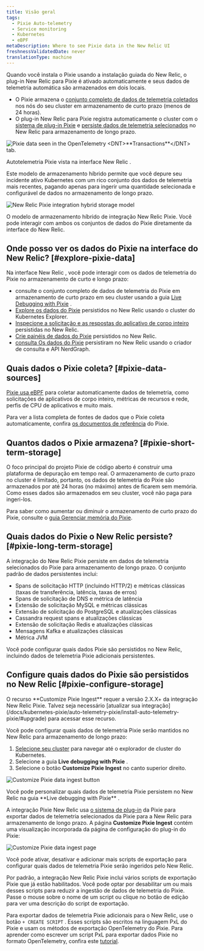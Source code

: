 ```yaml
---
title: Visão geral
tags:
  - Pixie Auto-telemetry
  - Service monitoring
  - Kubernetes
  - eBPF
metaDescription: Where to see Pixie data in the New Relic UI
freshnessValidatedDate: never
translationType: machine
---
```






Quando você instala o Pixie usando a instalação guiada do New Relic, o plug-in New Relic para Pixie é ativado automaticamente e seus dados de telemetria automática são armazenados em dois locais.

* O Pixie armazena o [conjunto completo de dados de telemetria coletados](#pixie-data-sources) nos nós do seu cluster em armazenamento de curto prazo (menos de 24 horas).
* O plug-in New Relic para Pixie registra automaticamente o cluster com o [sistema de plug-in Pixie](https://docs.px.dev/reference/plugins/plugin-system/) e [persiste dados de telemetria selecionados](#pixie-long-term-storage) no New Relic para armazenamento de longo prazo.

<img
  title="The UI of New Relic pulls data from data seen in the OpenTelemetry <DNT>**Transactions**</DNT> tab. "
  alt="Pixie data seen in the OpenTelemetry <DNT>**Transactions**</DNT> tab. "
  src={pixieServiceOtelTransactions}
/>

<figcaption>
  Autotelemetria Pixie vista na interface New Relic .
</figcaption>

Este modelo de armazenamento híbrido permite que você depure seu incidente ativo Kubernetes com um rico conjunto dos dados de telemetria mais recentes, pagando apenas para ingerir uma quantidade selecionada e configurável de dados no armazenamento de longo prazo.

<img
  title="The New Relic Pixie integration hybrid storage model"
  alt="New Relic Pixie integration hybrid storage model"
  src={pixieIntegrationHybridStorage}
/>

<figcaption>
  O modelo de armazenamento híbrido de integração New Relic Pixie. Você pode interagir com ambos os conjuntos de dados do Pixie diretamente da interface do New Relic.
</figcaption>

## Onde posso ver os dados do Pixie na interface do New Relic? [#explore-pixie-data]

Na interface New Relic , você pode interagir com os dados de telemetria do Pixie no armazenamento de curto e longo prazo:

* consulte o conjunto completo de dados de telemetria do Pixie em armazenamento de curto prazo em seu cluster usando a guia [Live Debugging with Pixie](/docs/kubernetes-pixie/auto-telemetry-pixie/understand-use-data/live-debugging-with-pixie) .
* [Explore os dados do Pixie](/docs/kubernetes-pixie/auto-telemetry-pixie/understand-use-data/explore-pixie-data) persistidos no New Relic usando o cluster do Kubernetes Explorer.
* [Inspecione a solicitação e as respostas do aplicativo de corpo inteiro](/docs/kubernetes-pixie/auto-telemetry-pixie/understand-use-data/pixie-entities) persistidas no New Relic.
* [Crie painéis de dados do Pixie](/docs/kubernetes-pixie/auto-telemetry-pixie/understand-use-data/dashboard-pixie-data) persistidos no New Relic.
* [consulta Os dados do Pixie](/docs/kubernetes-pixie/auto-telemetry-pixie/understand-use-data/query-pixie-data) persistiram no New Relic usando o criador de consulta e API NerdGraph.

## Quais dados o Pixie coleta? [#pixie-data-sources]

[Pixie usa eBPF](https://docs.px.dev/about-pixie/pixie-ebpf/) para coletar automaticamente dados de telemetria, como solicitações de aplicativos de corpo inteiro, métricas de recursos e rede, perfis de CPU de aplicativos e muito mais.

Para ver a lista completa de fontes de dados que o Pixie coleta automaticamente, confira [os documentos de referência](https://docs.px.dev/about-pixie/data-sources/) do Pixie.

## Quantos dados o Pixie armazena? [#pixie-short-term-storage]

O foco principal do projeto Pixie de código aberto é construir uma plataforma de depuração em tempo real. O armazenamento de curto prazo no cluster é limitado, portanto, os dados de telemetria do Pixie são armazenados por até 24 horas (no máximo) antes de ficarem sem memória. Como esses dados são armazenados em seu cluster, você não paga para ingeri-los.

Para saber como aumentar ou diminuir o armazenamento de curto prazo do Pixie, consulte o [guia Gerenciar memória do Pixie](/docs/kubernetes-pixie/auto-telemetry-pixie/advanced-configuration/manage-pixie-memory/).

## Quais dados do Pixie o New Relic persiste? [#pixie-long-term-storage]

A integração do New Relic Pixie persiste em dados de telemetria selecionados do Pixie para armazenamento de longo prazo. O conjunto padrão de dados persistentes inclui:

* Spans de solicitação HTTP (incluindo HTTP/2) e métricas clássicas (taxas de transferência, latência, taxas de erros)
* Spans de solicitação de DNS e métrica de latência
* Extensão de solicitação MySQL e métricas clássicas
* Extensão de solicitação do PostgreSQL e atualizações clássicas
* Cassandra request spans e atualizações clássicas
* Extensão de solicitação Redis e atualizações clássicas
* Mensagens Kafka e atualizações clássicas
* Métrica JVM

Você pode configurar quais dados Pixie são persistidos no New Relic, incluindo dados de telemetria Pixie adicionais persistentes.

## Configure quais dados do Pixie são persistidos no New Relic [#pixie-configure-storage]

<Callout variant="important">
  O recurso <DNT>**Customize Pixie Ingest**</DNT> requer a versão 2.X.X+ da integração New Relic Pixie. Talvez seja necessário [atualizar sua integração](/docs/kubernetes-pixie/auto-telemetry-pixie/install-auto-telemetry-pixie/#upgrade) para acessar esse recurso.
</Callout>

Você pode configurar quais dados de telemetria Pixie serão mantidos no New Relic para armazenamento de longo prazo:

1. [Selecione seu cluster](https://one.newrelic.com/kubernetes-cluster-explorer) para navegar até o explorador de cluster do Kubernetes.
2. Selecione a guia <DNT>**Live debugging with Pixie**</DNT> .
3. Selecione o botão <DNT>**Customize Pixie Ingest**</DNT> no canto superior direito.

<img
  title="Customize Pixie data ingest button"
  alt="Customize Pixie data ingest button"
  src={pixieCustomizeIngestButton}
/>

<figcaption>
  Você pode personalizar quais dados de telemetria Pixie persistem no New Relic na guia <DNT>**Live debugging with Pixie**</DNT> .
</figcaption>

A integração Pixie New Relic usa [o sistema de plug-in](https://docs.px.dev/reference/plugins/plugin-system/) da Pixie para exportar dados de telemetria selecionados da Pixie para a New Relic para armazenamento de longo prazo. A página <DNT>**Customize Pixie Ingest**</DNT> contém uma visualização incorporada da página de configuração do plug-in do Pixie:

<img
  title="Customize Pixie data ingest page"
  alt="Customize Pixie data ingest page"
  src={pixieCustomizeIngest}
/>

<figcaption>
  Você pode ativar, desativar e adicionar mais scripts de exportação para configurar quais dados de telemetria Pixie serão ingeridos pelo New Relic.
</figcaption>

Por padrão, a integração New Relic Pixie inclui vários scripts de exportação Pixie que já estão habilitados. Você pode optar por desabilitar um ou mais desses scripts para reduzir a ingestão de dados de telemetria do Pixie. Passe o mouse sobre o nome de um script ou clique no botão de edição para ver uma descrição do script de exportação.

Para exportar dados de telemetria Pixie adicionais para o New Relic, use o botão `+ CREATE SCRIPT` . Esses scripts são escritos na linguagem PxL do Pixie e usam os métodos de exportação OpenTelemetry do Pixie. Para aprender como escrever um script PxL para exportar dados Pixie no formato OpenTelemetry, confira este [tutorial](https://docs.px.dev/tutorials/integrations/otel/).